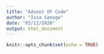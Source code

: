 ```yaml
---
title: "Advent Of Code"
author: "Issa Sanogo"
date: "03/12/2020"
output: html_document
---
```


```r
knitr::opts_chunk$set(echo = TRUE)
```
